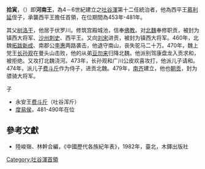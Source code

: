 '''拾寅'''，（{{bd|？||481年||}}）即'''河南王'''，為4－6世紀建立之[[吐谷渾|吐谷渾]]第十二任統治者，他為西平王[[慕利延|慕利延]]侄子，承襲西平王擔任首領，在位期間為453年-481年。

其父[[树洛干|树洛干]]，他居于伏罗川。修筑宫殿城池，信奉[[佛教|佛教]]。对[[北魏|北魏]]奉修职贡，被封为镇西大将军、[[沙州|沙州]][[刺史|刺史]]、西平王。又向[[刘宋|刘宋]]进贡，被封为镇西大将军。460年，北魏[[拓跋新成|拓跋新成]]、南郡公[[李惠|李惠]]两路袭击，他退守南山，丧失驼马二十万。470年，魏上党王[[长孙观|长孙观]]在曼头山击败，他的从弟[[豆勿来|豆勿来]]归降北魏。他派别驾康盘龙入贡求和，被拒绝。又攻打北魏浇河。473年，长孙观和广川公皮欢喜攻打，他派儿子请和。474年，派儿子[[费斗斤|费斗斤]]作为侍子，进贡北魏。479年，[[南齐|南齐]]建立，他也[[朝贡|朝贡]]，封为骠骑大将军。
;子
* 永安王[[费斗斤|费斗斤]]（吐谷浑斤）
* [[度易侯|度易侯]]，481-490年在位
{{start box}}
{{s-before|[[慕利延|慕利延]]}}
{{s-title|[[吐谷渾|吐谷渾]]首領|在位期間453年-481年}}
{{s-after|[[度易侯|度易侯]]}}
{{end box}}

==參考文獻==
*陸峻嶺、林幹合編，《中國歷代各族紀年表》，1982年，臺北，木鐸出版社

{{君王小作品}}
[[Category:吐谷渾首領|Category:吐谷渾首領]]